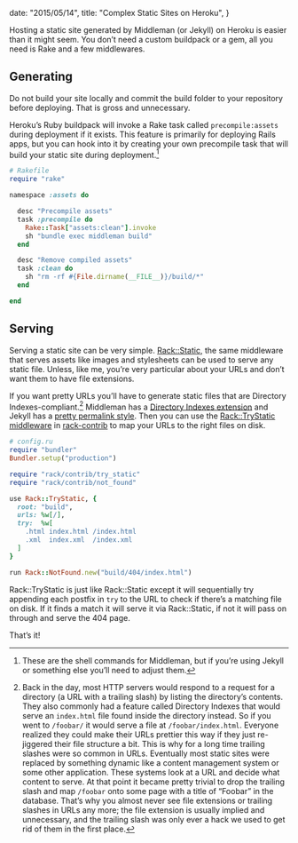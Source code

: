 
  date: "2015/05/14",
  title: "Complex Static Sites on Heroku",
}


Hosting a static site generated by Middleman (or Jekyll) on Heroku is easier than it might seem. You don’t need a custom buildpack or a gem, all you need is Rake and a few middlewares.

## Generating

Do not build your site locally and commit the build folder to your repository before deploying. That is gross and unnecessary.

Heroku’s Ruby buildpack will invoke a Rake task called `precompile:assets` during deployment if it exists. This feature is primarily for deploying Rails apps, but you can hook into it by creating your own precompile task that will build your static site during deployment.[^1]

```ruby
# Rakefile
require "rake"

namespace :assets do

  desc "Precompile assets"
  task :precompile do
    Rake::Task["assets:clean"].invoke
    sh "bundle exec middleman build"
  end

  desc "Remove compiled assets"
  task :clean do
    sh "rm -rf #{File.dirname(__FILE__)}/build/*"
  end

end
```

## Serving

Serving a static site can be very simple. [Rack::Static][rack-static], the same middleware that serves assets like images and stylesheets can be used to serve any static file. Unless, like me, you’re very particular about your URLs and don’t want them to have file extensions.

If you want pretty URLs you’ll have to generate static files that are Directory Indexes-compliant.[^2] Middleman has a [Directory Indexes extension][middleman directory indexes] and Jekyll has a [pretty permalink style][jekyll pretty permalink style]. Then you can use the [Rack::TryStatic middleware][rack-trystatic] in [rack-contrib][rack-contrib] to map your URLs to the right files on disk.

```ruby
# config.ru
require "bundler"
Bundler.setup("production")

require "rack/contrib/try_static"
require "rack/contrib/not_found"

use Rack::TryStatic, {
  root: "build",
  urls: %w[/],
  try:  %w[
    .html index.html /index.html
    .xml  index.xml  /index.xml
  ]
}

run Rack::NotFound.new("build/404/index.html")
```

Rack::TryStatic is just like Rack::Static except it will sequentially try appending each postfix in `try` to the URL to check if there’s a matching file on disk. If it finds a match it will serve it via Rack::Static, if not it will pass on through and serve the 404 page.

That’s it!

[^1]: These are the shell commands for Middleman, but if you’re using Jekyll or something else you’ll need to adjust them.
[^2]: Back in the day, most HTTP servers would respond to a request for a directory (a URL with a trailing slash) by listing the directory’s contents. They also commonly had a feature called Directory Indexes that would serve an `index.html` file found inside the directory instead. So if you went to `/foobar/` it would serve a file at `/foobar/index.html`. Everyone realized they could make their URLs prettier this way if they just re-jiggered their file structure a bit. This is why for a long time trailing slashes were so common in URLs. Eventually most static sites were replaced by something dynamic like a content management system or some other application. These systems look at a URL and decide what content to serve. At that point it became pretty trivial to drop the trailing slash and map `/foobar` onto some page with a title of “Foobar” in the database. That’s why you almost never see file extensions or trailing slashes in URLs any more; the file extension is usually implied and unnecessary, and the trailing slash was only ever a hack we used to get rid of them in the first place.

[static sites]: http://anti-pattern.com/static-sites-on-heroku
[middleman]: https://middlemanapp.com
[rack-static]: https://github.com/rack/rack/blob/master/lib/rack/static.rb
[middleman directory indexes]: https://middlemanapp.com/advanced/pretty_urls/
[jekyll pretty permalink style]: http://jekyllrb.com/docs/permalinks/#built-in-permalink-styles
[rack-trystatic]: https://github.com/rack/rack-contrib/blob/master/lib/rack/contrib/try_static.rb
[rack-contrib]: https://github.com/rack/rack-contrib
